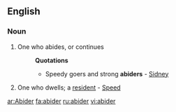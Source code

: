 ==English==

===Noun===
{{en-noun}}

# {{obsolete}} One who abides, or continues
#:'''Quotations'''
#:*Speedy goers and strong '''abiders''' - [[Sidney]]
# One who dwells; a [[resident]] - [[Speed]]

[[ar:Abider]]
[[fa:abider]]
[[ru:abider]]
[[vi:abider]]